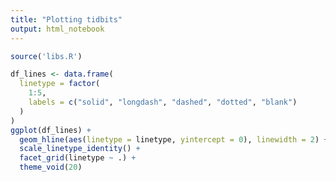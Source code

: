 ---
title: "Plotting tidbits"
output: html_notebook
---

```{r}
source('libs.R')
```

```{r}
df_lines <- data.frame(
  linetype = factor(
    1:5,
    labels = c("solid", "longdash", "dashed", "dotted", "blank")
  )
)
ggplot(df_lines) +
  geom_hline(aes(linetype = linetype, yintercept = 0), linewidth = 2) +
  scale_linetype_identity() +
  facet_grid(linetype ~ .) +
  theme_void(20)
```